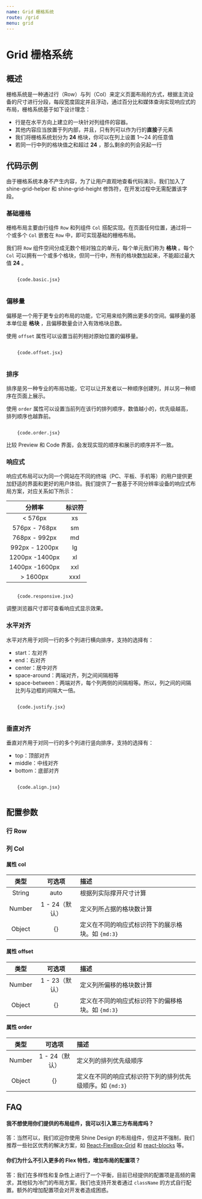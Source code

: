 ```yaml
---
name: Grid 栅格系统
route: /grid
menu: grid
---
```


# Grid 栅格系统

## 概述
栅格系统是一种通过行（Row）与列（Col）来定义页面布局的方式，根据主流设备的尺寸进行分段，每段宽度固定并且浮动，通过百分比和媒体查询实现响应式的布局，栅格系统基于如下设计理念：
* 行是在水平方向上建立的一块针对列组件的容器。
* 其他内容应当放置于列内部，并且，只有列可以作为行的**直接**子元素
* 我们将栅格系统划分为 **24** 格块，你可以在列上设置 1～24 的任意值
* 若同一行中列的格块值之和超过 **24** ，那么剩余的列会另起一行

## 代码示例
<MessageBox messageType="info">
  由于栅格系统本身不产生内容，为了让用户直观地查看代码演示，我们加入了 <InlineCode>shine-grid-helper</InlineCode> 和 <InlineCode>shine-grid-height</InlineCode> 修饰符，在开发过程中无需配置该字段。
</MessageBox>

### 基础栅格
栅格布局主要由行组件 `Row` 和列组件 `Col` 搭配实现。在页面任何位置，通过将一个或多个 `Col` 嵌套在 `Row` 中，即可实现基础的栅格布局。

我们将 `Row` 组件空间分成无数个相对独立的单元，每个单元我们称为 **格块** 。每个 `Col` 可以拥有一个或多个格块，但同一行中，所有的格块数加起来，不能超过最大值 **24** 。

<Section>
  <Preview>
    <Playground>
       <JsxParser {...code.basic} />
    </Playground>

  </Preview>
  <Code>
    {code.basic.jsx}
  </Code>
</Section>

### 偏移量
偏移是一个用于更专业的布局的功能，它可用来给列腾出更多的空间。偏移量的基本单位是 **格块** ，且偏移数量会计入有效格块总数。

使用 `offset` 属性可以设置当前列相对原始位置的偏移量。

<Section>
  <Preview>
    <Playground>
       <JsxParser {...code.offset} />
    </Playground>

  </Preview>
  <Code>
    {code.offset.jsx}
  </Code>
</Section>

### 排序
排序是另一种专业的布局功能，它可以让开发者以一种顺序创建列，并以另一种顺序在页面上展示。

使用 `order` 属性可以设置当前列在该行的排列顺序，数值越小的，优先级越高，排列顺序也越靠前。

<Section>
  <Preview>
    <Playground>
       <JsxParser {...code.order} />
    </Playground>

  </Preview>
  <Code>
    {code.order.jsx}
  </Code>
</Section>

<MessageBox messageType="info">
  比较 Preview 和 Code 界面，会发现实现的顺序和展示的顺序并不一致。
</MessageBox>


### 响应式
响应式布局可以为同一个网站在不同的终端（PC、平板、手机等）的用户提供更加舒适的界面和更好的用户体验。我们提供了一套基于不同分辨率设备的响应式布局方案，对应关系如下所示：

| 分辨率 | 标识符 |
| :------: | :------: |
| < 576px | xs |
| 576px - 768px | sm |
| 768px - 992px | md |
| 992px - 1200px | lg |
| 1200px -1400px | xl |
| 1400px -1600px | xxl |
| > 1600px | xxxl |

<Section>
  <Preview>
    <Playground>
       <JsxParser {...code.responsive} />
    </Playground>

  </Preview>
  <Code>
    {code.responsive.jsx}
  </Code>
</Section>

<MessageBox messageType="info">
  调整浏览器尺寸即可查看响应式显示效果。
</MessageBox>

### 水平对齐
水平对齐用于对同一行的多个列进行横向排序，支持的选择有：
* start：左对齐
* end：右对齐
* center：居中对齐
* space-around：两端对齐，列之间间隔相等
* space-between：两端对齐，每个列两侧的间隔相等。所以，列之间的间隔比列与边框的间隔大一倍。

<Section>
  <Preview>
    <Playground>
       <JsxParser {...code.justify} />
    </Playground>

  </Preview>
  <Code>
    {code.justify.jsx}
  </Code>
</Section>

### 垂直对齐
垂直对齐用于对同一行的多个列进行竖向排序，支持的选择有：
* top：顶部对齐
* middle：中线对齐
* bottom：底部对齐

<Section>
  <Preview>
    <Playground>
       <JsxParser {...code.align} />
    </Playground>

  </Preview>
  <Code>
    {code.align.jsx}
  </Code>
</Section>

## 配置参数

### 行 Row
<PropsTable of={Row} test="aaa" />

### 列 Col
<PropsTable of={Col} />

#### 属性 col

| 类型 | 可选项 | 描述 |
| :------: | :------: | :------ |
| String | auto | 根据列实际撑开尺寸计算 |
| Number | 1 - 24（默认） | 定义列所占据的格块数计算 |
| Object | {} | 定义在不同的响应式标识符下的展示格块。如 `{md:3}` |

#### 属性 offset

| 类型 | 可选项 | 描述 |
| :------: | :------: | :------ |
| Number | 1 - 23（默认） | 定义列所偏移的格块数计算 |
| Object | {} | 定义在不同的响应式标识符下的偏移格块。如 `{md:3}` |

#### 属性 order

| 类型 | 可选项 | 描述 |
| :------: | :------: | :------ |
| Number | 1 - 24（默认） | 定义列的排列优先级顺序 |
| Object | {} | 定义在不同的响应式标识符下列的排列优先级顺序。如 `{md:3}` |

## FAQ
#### 我不想使用你们提供的布局组件，我可以引入第三方布局库吗？

答：当然可以，我们欢迎你使用 Shine Design 的布局组件，但这并不强制，我们推荐一些社区优秀的解决方案，如 [React-FlexBox-Grid](http://roylee0704.github.io/react-flexbox-grid/) 和 [react-blocks](https://github.com/whoisandy/react-blocks/) 等。

#### 你们为什么不引入更多的 Flex 特性，增加布局的配置项？

答：我们在多样性和复杂性上进行了一个平衡，目前已经提供的配置项是高频的需求，其他较为冷门的布局方案，我们也支持开发者通过 `className` 的方式自行配置。额外的增加配置项会对开发者造成困惑。
